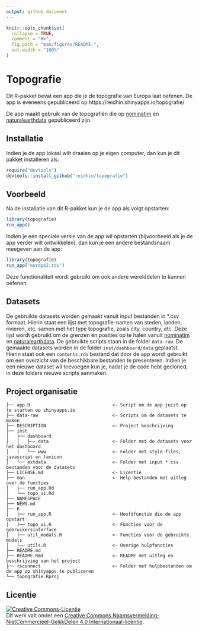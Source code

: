 ```yaml
---
output: github_document
---
```


<!-- README.md is generated from README.Rmd. Please edit that file -->

```r
knitr::opts_chunk$set(
  collapse = TRUE,
  comment = "#>",
  fig.path = "man/figures/README-",
  out.width = "100%"
)
```

# Topografie

<!-- badges: start -->
<!-- badges: end -->

Dit R-pakket bevat een app die je de topografie van Europa laat oefenen. De app is eveneens gepubliceerd op https://reidhin.shinyapps.io/topografie/

De app maakt gebruik van de topografiën die op [nominatim](https://nominatim.org/) en [naturalearthdata](https://www.naturalearthdata.com/) gepubliceerd zijn.


## Installatie

Indien je de app lokaal wilt draaien op je eigen computer, dan kun je dit pakket installeren als:

``` r
require("devtools")
devtools::install_github("reidhin/topografie")
```

## Voorbeeld

Na de installatie van dit R-pakket kun je de app als volgt opstarten:

```r
library(topografie)
run_app()
```

Indien je een speciale versie van de app wil opstarten (bijvoorbeeld als je de app verder wilt ontwikkelen), dan
kun je een andere bestandsnaam meegeven aan de app:

```r
library(topografie)
run_app("europe2.rds")
```

Deze functionaliteit wordt gebruikt om ook andere werelddelen te kunnen oefenen.

## Datasets

De gebruikte datasets worden gemaakt vanuit input bestanden in *.csv formaat. Hierin staat een lijst met 
topografie-namen van steden, landen, rivieren, etc. samen met het type topografie, zoals city, country, etc.
Deze lijst wordt gebruikt om de grenzen en posities op te halen vanuit [nominatim](https://nominatim.org/) 
en [naturalearthdata](https://www.naturalearthdata.com/). De gebruikte scripts staan in de folder `data-raw`.
De gemaakte datasets worden in de folder `inst/dashboard/data` geplaatst. Hierin staat ook een `contents.rds`
bestand dat door de app wordt gebruikt om een overzicht van de beschikbare bestanden te presenteren. Indien je
een nieuwe dataset wil toevoegen kun je, nadat je de code hebt gecloned, in deze folders nieuwe scripts aanmaken.

## Project organisatie

```
├── app.R                               <- Script om de app juist op te starten op shinyapps.io
├── data-raw                            <- Scripts om de datasets te maken
├── DESCRIPTION                         <- Project beschrijving
├── inst
│   ├── dashboard
│   │   ├── data                        <- Folder met de datasets voor het dashboard
│   │   └── www                         <- Folder met style-files, javascript en favicon
│   └── extdata                         <- Folder met input *.csv bestanden voor de datasets
├── LICENSE.md                          <- Licentie
├── man                                 <- Help-bestanden met uitleg over de functies
│   ├── run_app.Rd
│   └── topo_ui.Rd
├── NAMESPACE
├── NEWS.md
├── R                                
│   ├── run_app.R                       <- Hoofdfunctie die de app opstart
│   ├── topo_ui.R                       <- Functies voor de gebruikersinterface
│   ├── util_modals.R                   <- Functies voor de gebruikte modals
│   └── utils.R                         <- Overige hulpfuncties
├── README.md
├── README.Rmd                          <- README met uitleg en beschrijving van het project
├── rsconnect                           <- Folder met hulpbestanden om de app op shinyapps te publiceren
└── topografie.Rproj
```

## Licentie

<a rel="license" href="https://creativecommons.org/licenses/by-nc-sa/4.0/deed.nl"><img alt="Creative Commons-Licentie" style="border-width:0" src="https://i.creativecommons.org/l/by-nc-sa/4.0/88x31.png" /></a><br />Dit werk valt onder een <a rel="license" href="https://creativecommons.org/licenses/by-nc-sa/4.0/deed.nl">Creative Commons Naamsvermelding-NietCommercieel-GelijkDelen 4.0 Internationaal-licentie</a>.
